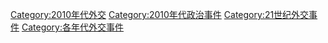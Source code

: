 [[Category:2010年代外交|Category:2010年代外交]]
[[Category:2010年代政治事件|Category:2010年代政治事件]]
[[Category:21世纪外交事件|Category:21世纪外交事件]]
[[Category:各年代外交事件|Category:各年代外交事件]]